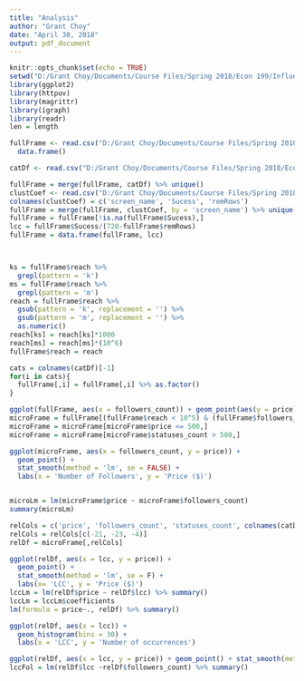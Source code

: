 ```yaml
---
title: "Analysis"
author: "Grant Choy"
date: "April 30, 2018"
output: pdf_document
---
```


```r
knitr::opts_chunk$set(echo = TRUE)
setwd("D:/Grant Choy/Documents/Course Files/Spring 2018/Econ 199/Influencers")
library(ggplot2)
library(httpuv)
library(magrittr)
library(igraph)
library(readr)
len = length
```

```r
fullFrame <- read.csv("D:/Grant Choy/Documents/Course Files/Spring 2018/Econ 199/Influencers/twitscrape/fullFrame.csv", sep=";") %>%
  data.frame()

catDf <- read.csv("D:/Grant Choy/Documents/Course Files/Spring 2018/Econ 199/Influencers/influencescrape/catDf.csv", row.names=1, sep=";")

fullFrame = merge(fullFrame, catDf) %>% unique()
clustCoef <- read.csv("D:/Grant Choy/Documents/Course Files/Spring 2018/Econ 199/Influencers/twitscrape/clusterCoeff.csv", row.names=1)
colnames(clustCoef) = c('screen_name', 'Sucess', 'remRows')
fullFrame = merge(fullFrame, clustCoef, by = 'screen_name') %>% unique()
fullFrame = fullFrame[!is.na(fullFrame$Sucess),]
lcc = fullFrame$Sucess/(720-fullFrame$remRows)
fullFrame = data.frame(fullFrame, lcc)



ks = fullFrame$reach %>%
  grepl(pattern = 'k')
ms = fullFrame$reach %>%
  grepl(pattern = 'm')
reach = fullFrame$reach %>%
  gsub(pattern = 'k', replacement = '') %>%
  gsub(pattern = 'm', replacement = '') %>%
  as.numeric()
reach[ks] = reach[ks]*1000
reach[ms] = reach[ms]*(10^6)
fullFrame$reach = reach

cats = colnames(catDf)[-1]
for(i in cats){
  fullFrame[,i] = fullFrame[,i] %>% as.factor()
}

ggplot(fullFrame, aes(x = followers_count)) + geom_point(aes(y = price))
microFrame = fullFrame[(fullFrame$reach < 10^5) & (fullFrame$followers_count >50),]
microFrame = microFrame[microFrame$price <= 500,]
microFrame = microFrame[microFrame$statuses_count > 500,]

```

```r
ggplot(microFrame, aes(x = followers_count, y = price)) + 
  geom_point() + 
  stat_smooth(method = 'lm', se = FALSE) + 
  labs(x = 'Number of Followers', y = 'Price ($)')


microLm = lm(microFrame$price ~ microFrame$followers_count)
summary(microLm)
```

```r
relCols = c('price', 'followers_count', 'statuses_count', colnames(catDf), 'lcc', 'account_lang')
relCols = relCols[c(-21, -23, -4)]
relDf = microFrame[,relCols]

ggplot(relDf, aes(x = lcc, y = price)) + 
  geom_point() + 
  stat_smooth(method = 'lm', se = F) + 
  labs(x= 'LCC', y = 'Price ($)')
lccLm = lm(relDf$price ~ relDf$lcc) %>% summary()
lccLm = lccLm$coefficients
lm(formula = price~., relDf) %>% summary()
```

```r
ggplot(relDf, aes(x = lcc)) + 
  geom_histogram(bins = 30) +
  labs(x = 'LCC', y = 'Number of occurrences')
```

```r
ggplot(relDf, aes(x = lcc, y = price)) + geom_point() + stat_smooth(method = 'lm', se = FALSE)
lccFol = lm(relDf$lcc ~relDf$followers_count) %>% summary()
```

